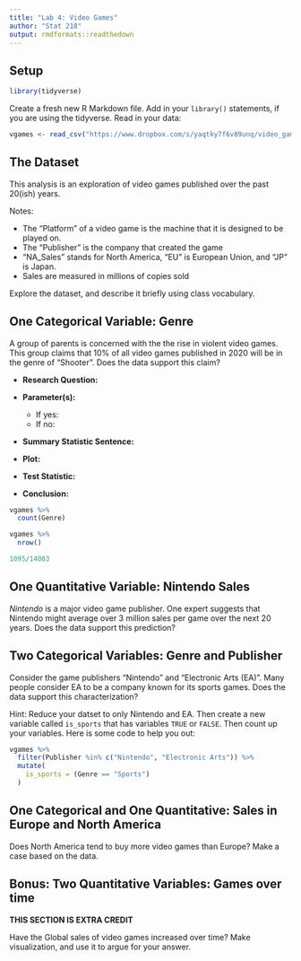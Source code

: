 ```yaml
---
title: "Lab 4: Video Games"
author: "Stat 218"
output: rmdformats::readthedown
---
```

## Setup

```r
library(tidyverse)
```


Create a fresh new R Markdown file.  Add in your `library()` statements, if you are using the tidyverse.  Read in your data:

```r
vgames <- read_csv("https://www.dropbox.com/s/yaqtky7f6v89unq/video_games.csv?dl=1")
```



## The Dataset

This analysis is an exploration of video games published over the past 20(ish) years.

Notes:

* The "Platform" of a video game is the machine that it is designed to be played on.
* The "Publisher" is the company that created the game
* "NA_Sales" stands for North America, "EU" is European Union, and "JP" is Japan.
* Sales are measured in millions of copies sold

Explore the dataset, and describe it briefly using class vocabulary.

## One Categorical Variable: Genre

A group of parents is concerned with the the rise in violent video games.  This group claims that  10% of all video games published in 2020 will be in the genre of "Shooter".  Does the data support this claim?

* **Research Question:**

* **Parameter(s):** 
    + If yes:
    + If no:
    
* **Summary Statistic Sentence:**

* **Plot:**

* **Test Statistic:**

* **Conclusion:**

```r
vgames %>%
  count(Genre)

vgames %>%
  nrow()

1095/14003
```




## One Quantitative Variable:  Nintendo Sales

*Nintendo* is a major video game publisher.  One expert suggests that Nintendo might average over 3 million sales per game over the next 20 years.  Does the data support this prediction?

## Two Categorical Variables: Genre and Publisher

Consider the game publishers "Nintendo" and "Electronic Arts (EA)".  Many people consider EA to be a company known for its sports games. Does the data support this characterization?

Hint: Reduce your datset to only Nintendo and EA.  Then create a new variable called `is_sports` that has variables `TRUE` or `FALSE`.  Then count up your variables.  Here is some code to help you out:

```r
vgames %>%
  filter(Publisher %in% c("Nintendo", "Electronic Arts")) %>%
  mutate(
    is_sports = (Genre == "Sports")
  )
```


## One Categorical and One Quantitative:  Sales in Europe and North America

Does North America tend to buy more video games than Europe?  Make a case based on the data.

## Bonus:  Two Quantitative Variables:  Games over time

**THIS SECTION IS EXTRA CREDIT**

Have the Global sales of video games increased over time?  Make visualization, and use it to argue for your answer.